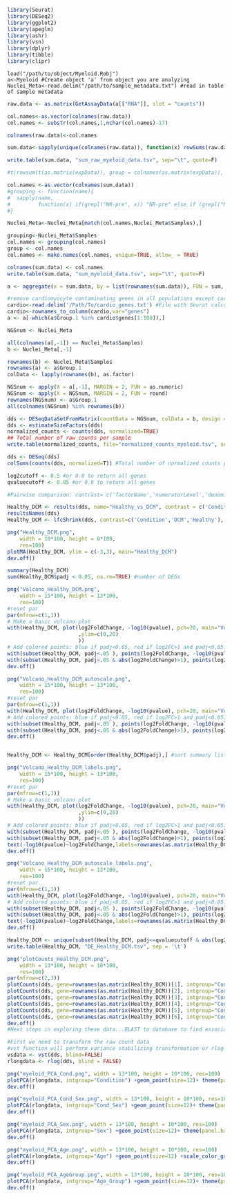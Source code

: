 
```{r loading libraries}
library(Seurat)
library(DESeq2)
library(ggplot2)
library(apeglm)
library(ashr)
library(vsn)
library(dplyr)
library(tibble)
library(clipr)
```

```{loading data}
load("/path/to/object/Myeloid.Robj")
a<-Myeloid #Create object 'a' from object you are analyzing
Nuclei_Meta<-read.delim("/path/to/sample_metadata.txt") #read in table of sample metadata

```

```{r preprocessing}
raw.data <- as.matrix(GetAssayData(a[["RNA"]], slot = "counts"))

col.names<-as.vector(colnames(raw.data))
col.names <- substr(col.names,1,nchar(col.names)-17)

colnames(raw.data)<-col.names

sum.data<-sapply(unique(colnames(raw.data)), function(x) rowSums(raw.data[,grepl(x, colnames(raw.data))]))

write.table(sum.data, "sum_raw_myeloid_data.tsv", sep="\t", quote=F)

#t(rowsum(t(as.matrix(expData)), group = colnames(as.matrix(expData)), na.rm = T))

col.names <-as.vector(colnames(sum.data))
#grouping <- function(name){
#  sapply(name,
#         function(x) if(grepl("NR-pre", x)) "NR-pre" else if (grepl("NR-post", x)) "NR-post" else if (grepl("R-post", x)) "R-post" #else if (grepl("R-pre", x)) "R-pre" else "Healthy")
#}

Nuclei_Meta<-Nuclei_Meta[match(col.names,Nuclei_Meta$Samples),]

grouping<-Nuclei_Meta$Samples
col.names <- grouping(col.names)
group <- col.names
col.names <- make.names(col.names, unique=TRUE, allow_ = TRUE)

colnames(sum.data) <- col.names
write.table(sum.data, "sum_myeloid_data.tsv", sep="\t", quote=F)
```


```{r DESeq2 Normalization}
a <- aggregate(x = sum.data, by = list(rownames(sum.data)), FUN = sum, simplify=FALSE)

#remove cardiomyocyte contaminating genes in all populations except cardiomyocytes
cardio<-read.delim('/Path/To/cardio_genes.txt') #File with Seurat calculated gene enrichment in cardiomyocyte population
cardio<-rownames_to_column(cardio,var="genes")
a <- a[-which(a$Group.1 %in% cardio$genes[1:100]),]

NGSnum <- Nuclei_Meta

all(colnames(a[,-1]) == Nuclei_Meta$Samples)
b <- Nuclei_Meta[,-1]

rownames(b) <- Nuclei_Meta$Samples
rownames(a) <- a$Group.1
colData <- lapply(rownames(b), as.factor)

NGSnum <- apply(X = a[,-1], MARGIN = 2, FUN = as.numeric)
NGSnum <- apply(X = NGSnum, MARGIN = 2, FUN = round)
rownames(NGSnum) <- a$Group.1
all(colnames(NGSnum) %in% rownames(b))

dds <- DESeqDataSetFromMatrix(countData = NGSnum, colData = b, design = ~0+ Condition)
dds <- estimateSizeFactors(dds)
normalized_counts <- counts(dds, normalized=TRUE)
## Total number of raw counts per sample
write.table(normalized_counts, file="normalized_counts_myeloid.tsv", sep="\t", quote=F, col.names=NA)
```

```{r DE}
dds <- DESeq(dds)
colSums(counts(dds, normalized=T)) #Total number of normalized counts per sample

log2cutoff <- 0.5 #or 0.0 to return all genes
qvaluecutoff <- 0.05 #or 0.0 to return all genes
```

```{r Healthy vs DCM}
#Pairwise comparison: contrast= c('factorName','numeratorLevel','denominatorLevel')

Healthy_DCM <- results(dds, name="Healthy_vs_DCM", contrast = c('Condition','DCM','Healthy'), test="Wald",independentFiltering=TRUE, alpha=0.05, pAdjustMethod="BH", parallel=FALSE)
resultsNames(dds)
Healthy_DCM <- lfcShrink(dds, contrast=c('Condition','DCM','Healthy'), res=Healthy_DCM, type = "ashr")

png("Healthy_DCM.png",
    width = 10*100, height = 8*100,
    res=100)
plotMA(Healthy_DCM, ylim = c(-3,3), main="Healthy_DCM")
dev.off()

summary(Healthy_DCM)
sum(Healthy_DCM$padj < 0.05, na.rm=TRUE) #number of DEGs

png("Volcano_Healthy_DCM.png",
    width = 15*100, height = 13*100,
    res=100)
#reset par
par(mfrow=c(1,1))
# Make a basic volcano plot
with(Healthy_DCM, plot(log2FoldChange, -log10(pvalue), pch=20, main="Volcano plot", xlim=c(-4,4)
                       ,ylim=c(0,20)
                       ))
# Add colored points: blue if padj<0.05, red if log2FC>1 and padj<0.05)
with(subset(Healthy_DCM, padj<.05 ), points(log2FoldChange, -log10(pvalue), pch=20, col="blue"))
with(subset(Healthy_DCM, padj<.05 & abs(log2FoldChange)>1), points(log2FoldChange, -log10(pvalue), pch=20, col="red"))
dev.off()

png("Volcano_Healthy_DCM_autoscale.png",
    width = 15*100, height = 13*100,
    res=100)
#reset par
par(mfrow=c(1,1))
with(Healthy_DCM, plot(log2FoldChange, -log10(pvalue), pch=20, main="Volcano plot"))
# Add colored points: blue if padj<0.05, red if log2FC>1 and padj<0.05)
with(subset(Healthy_DCM, padj<.05 ), points(log2FoldChange, -log10(pvalue), pch=20, col="blue"))
with(subset(Healthy_DCM, padj<.05 & abs(log2FoldChange)>1), points(log2FoldChange, -log10(pvalue), pch=20, col="red"))
dev.off()


Healthy_DCM <- Healthy_DCM[order(Healthy_DCM$padj),] #sort summary list

png("Volcano_Healthy_DCM_labels.png",
    width = 15*100, height = 13*100,
    res=100)
#reset par
par(mfrow=c(1,1))
# Make a basic volcano plot
with(Healthy_DCM, plot(log2FoldChange, -log10(pvalue), pch=20, main="Volcano plot", xlim=c(-4,4)
                       ,ylim=c(0,20)
                       ))
# Add colored points: blue if padj<0.05, red if log2FC>1 and padj<0.05)
with(subset(Healthy_DCM, padj<.05 ), points(log2FoldChange, -log10(pvalue), pch=20, col="blue"))
with(subset(Healthy_DCM, padj<.05 & abs(log2FoldChange)>1), points(log2FoldChange, -log10(pvalue), pch=20, col="red"))
text(-log10(pvalue)~log2FoldChange,labels=rownames(as.matrix(Healthy_DCM)), data=Healthy_DCM, cex=0.8)
dev.off()

png("Volcano_Healthy_DCM_autoscale_labels.png",
    width = 15*100, height = 13*100,
    res=100)
#reset par
par(mfrow=c(1,1))
with(Healthy_DCM, plot(log2FoldChange, -log10(pvalue), pch=20, main="Volcano plot"))
# Add colored points: blue if padj<0.05, red if log2FC>1 and padj<0.05)
with(subset(Healthy_DCM, padj<.05 ), points(log2FoldChange, -log10(pvalue), pch=20, col="blue"))
with(subset(Healthy_DCM, padj<.05 & abs(log2FoldChange)>1), points(log2FoldChange, -log10(pvalue), pch=20, col="red"))
text(-log10(pvalue)~log2FoldChange,labels=rownames(as.matrix(Healthy_DCM)), data=Healthy_DCM, cex=0.8)
dev.off()

Healthy_DCM <- unique(subset(Healthy_DCM, padj<=qvaluecutoff & abs(log2FoldChange)>=log2cutoff))
write.table(Healthy_DCM, "DE_Healthy_DCM.tsv", sep = '\t')

png("plotCounts_Healthy_DCM.png",
    width = 13*100, height = 10*100,
    res=100)
par(mfrow=c(2,3))
plotCounts(dds, gene=rownames(as.matrix(Healthy_DCM))[1], intgroup="Condition")
plotCounts(dds, gene=rownames(as.matrix(Healthy_DCM))[2], intgroup="Condition")
plotCounts(dds, gene=rownames(as.matrix(Healthy_DCM))[3], intgroup="Condition")
plotCounts(dds, gene=rownames(as.matrix(Healthy_DCM))[4], intgroup="Condition")
plotCounts(dds, gene=rownames(as.matrix(Healthy_DCM))[5], intgroup="Condition")
plotCounts(dds, gene=rownames(as.matrix(Healthy_DCM))[6], intgroup="Condition")
dev.off()
#Next steps in exploring these data...BLAST to database to find associated gene function
```


```{r PCA}
#First we need to transform the raw count data
#vst function will perform variance stabilizing transformation or rlog
vsdata <- vst(dds, blind=FALSE)
rlongdata <- rlog(dds, blind = FALSE)

png("myeloid_PCA_Cond.png", width = 13*100, height = 10*100, res=100)
plotPCA(rlongdata, intgroup="Condition") +geom_point(size=12)+ theme(panel.background = element_rect(fill="white"))
dev.off()

png("myeloid_PCA_Cond_Sex.png", width = 13*100, height = 10*100, res=100)
plotPCA(rlongdata, intgroup="Cond_Sex") +geom_point(size=12)+ theme(panel.background = element_rect(fill="white"))
dev.off()

png("myeloid_PCA_Sex.png", width = 13*100, height = 10*100, res=100)
plotPCA(rlongdata, intgroup="Sex") +geom_point(size=12)+ theme(panel.background = element_rect(fill="white"))
dev.off()

png("myeloid_PCA_Age.png", width = 13*100, height = 10*100, res=100)
plotPCA(rlongdata, intgroup="Age") +geom_point(size=12) +scale_color_gradientn(colours=c("gray","lightblue","blue","darkorchid4"))+ theme(panel.background = element_rect(fill="white"))
dev.off()

png("myeloid_PCA_AgeGroup.png", width = 13*100, height = 10*100, res=100)
plotPCA(rlongdata, intgroup="Age_Group") +geom_point(size=12)+ theme(panel.background = element_rect(fill="white"))
dev.off()


```
